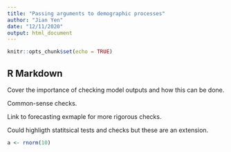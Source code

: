 ```yaml
---
title: "Passing arguments to demographic processes"
author: "Jian Yen"
date: "12/11/2020"
output: html_document
---
```


```r
knitr::opts_chunk$set(echo = TRUE)
```

## R Markdown

Cover the importance of checking model outputs and how this can be done.

Common-sense checks.

Link to forecasting exmaple for more rigorous checks.

Could highligth statitsical tests and checks but these are an extension.

```r
a <- rnorm(10)
```
